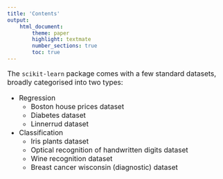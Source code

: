```yaml
---
title: 'Contents'
output:
    html_document:
        theme: paper
        highlight: textmate
        number_sections: true
        toc: true
---
```


<font size="3">

<!-- [⇦ Back](../../python.html) -->

The `scikit-learn` package comes with a few standard datasets, broadly categorised into
two types:

- Regression
    + Boston house prices dataset
    + Diabetes dataset
    + Linnerrud dataset
- Classification
    - Iris plants dataset
    - Optical recognition of handwritten digits dataset
    - Wine recognition dataset
    - Breast cancer wisconsin (diagnostic) dataset

<!-- [⇦ Back](../../python.html) -->

</font>
